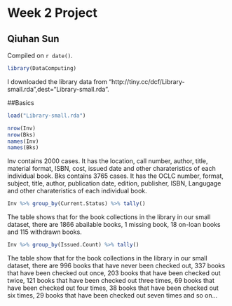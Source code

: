 # Week 2 Project

## Qiuhan Sun

<!-- leave this material as is -->
Compiled on `r date()`.

```r
library(DataComputing)
```
<!-- put your content after this line -->

I downloaded the library data from "http://tiny.cc/dcf/Library-small.rda",dest="Library-small.rda".

##Basics
```r
load("Library-small.rda")
```

```r
nrow(Inv)
nrow(Bks)
names(Inv)
names(Bks)
```

Inv contains 2000 cases. It has the location, call number, author, title, material format, ISBN, cost, issued date and other charateristics of each individual book. Bks contains 3765 cases. It has the OCLC number, format, subject, title, author, publication date, edition, publisher, ISBN, Langugage and other charateristics of each individual book.

```r
Inv %>% group_by(Current.Status) %>% tally()
```

The table shows that for the book collections in the library in our small dataset, there are 1866 abailable books, 1 missing book, 18 on-loan books and 115 withdrawn books.

```r
Inv %>% group_by(Issued.Count) %>% tally()
```

The table show that for the book collections in the library in our small dataset, there are 996 books that have never been checked out, 337 books that have been checked out once, 203 books that have been checked out twice, 121 books that have been checked out three times, 69 books that have been checked out four times, 38 books that have been checked out six times, 29 books that have been checked out seven times and so on...
